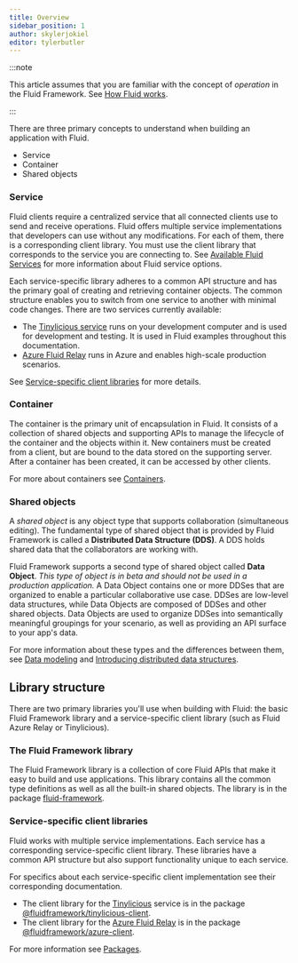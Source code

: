 ```yaml
---
title: Overview
sidebar_position: 1
author: skylerjokiel
editor: tylerbutler
---
```


:::note

This article assumes that you are familiar with the concept of *operation* in the Fluid Framework. See [How Fluid works](../index#how-fluid-works).

:::

There are three primary concepts to understand when building an application with Fluid.

-   Service
-   Container
-   Shared objects

### Service

Fluid clients require a centralized service that all connected clients use to send and receive operations. Fluid offers multiple service implementations that developers can use without any modifications. For each of them, there is a corresponding client library. You must use the client library that corresponds to the service you are connecting to. See [Available Fluid Services](../deployment/service-options) for more information about Fluid service options.

Each service-specific library adheres to a common API structure and has the primary goal of creating and retrieving container objects. The common structure enables you to switch from one service to another with minimal code changes. There are two services currently available:

-   The [Tinylicious service](/docs/testing/tinylicious) runs on your development computer and is used for development and testing. It is used in Fluid examples throughout this documentation.
-   [Azure Fluid Relay](../deployment/azure-frs) runs in Azure and enables high-scale production scenarios.

See [Service-specific client libraries](#service-specific-client-libraries) for more details.

### Container

The container is the primary unit of encapsulation in Fluid. It consists of a collection of shared objects and supporting APIs to manage the lifecycle of the container and the objects within it. New containers must be created from a client, but are bound to the data stored on the supporting server. After a container has been created, it can be accessed by other clients.

For more about containers see [Containers](./containers.md).

### Shared objects

A *shared object* is any object type that supports collaboration (simultaneous editing).
The fundamental type of shared object that is provided by Fluid Framework is called a **Distributed Data Structure (DDS)**. A DDS holds shared data that the collaborators are working with.

Fluid Framework supports a second type of shared object called **Data Object**.
*This type of object is in beta and should not be used in a production application.*
A Data Object contains one or more DDSes that are organized to enable a particular collaborative use case.
DDSes are low-level data structures, while Data Objects are composed of DDSes and other shared objects.
Data Objects are used to organize DDSes into semantically meaningful groupings for your scenario, as well as providing an API surface to your app's data.

For more information about these types and the differences between them, see [Data modeling](./data-modeling) and [Introducing distributed data structures](./dds).

## Library structure

There are two primary libraries you'll use when building with Fluid: the basic Fluid Framework library and a service-specific client library (such as Fluid Azure Relay or Tinylicious).

### The Fluid Framework library

The Fluid Framework library is a collection of core Fluid APIs that make it easy to build and use applications.
This library contains all the common type definitions as well as all the built-in shared objects.
The library is in the package [fluid-framework](https://www.npmjs.com/package/fluid-framework).

### Service-specific client libraries

Fluid works with multiple service implementations. Each service has a corresponding service-specific client library. These libraries have a common API structure but also support functionality unique to each service.

For specifics about each service-specific client implementation see their corresponding documentation.

-   The client library for the [Tinylicious](/docs/testing/tinylicious) service is in the package [@fluidframework/tinylicious-client](https://www.npmjs.com/package/@fluidframework/tinylicious-client).
-   The client library for the [Azure Fluid Relay](../deployment/azure-frs) is in the package [@fluidframework/azure-client](https://www.npmjs.com/package/@fluidframework/azure-client).

For more information see [Packages](./packages).
